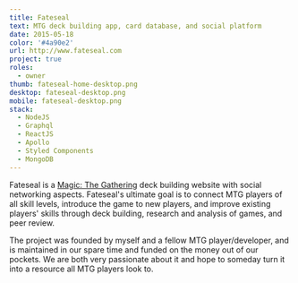 ```yaml
---
title: Fateseal
text: MTG deck building app, card database, and social platform
date: 2015-05-18
color: '#4a90e2'
url: http://www.fateseal.com
project: true
roles:
  - owner
thumb: fateseal-home-desktop.png
desktop: fateseal-desktop.png
mobile: fateseal-desktop.png
stack:
  - NodeJS
  - Graphql
  - ReactJS
  - Apollo
  - Styled Components
  - MongoDB
---
```


Fateseal is a [Magic: The Gathering](http://en.wikipedia.org/wiki/Magic:_The_Gathering) deck building website with social networking aspects. Fateseal's ultimate goal is to connect MTG players of all skill levels, introduce the game to new players, and improve existing players' skills through deck building, research and analysis of games, and peer review.

The project was founded by myself and a fellow MTG player/developer, and is maintained in our spare time and funded on the money out of our pockets. We are both very passionate about it and hope to someday turn it into a resource all MTG players look to.
